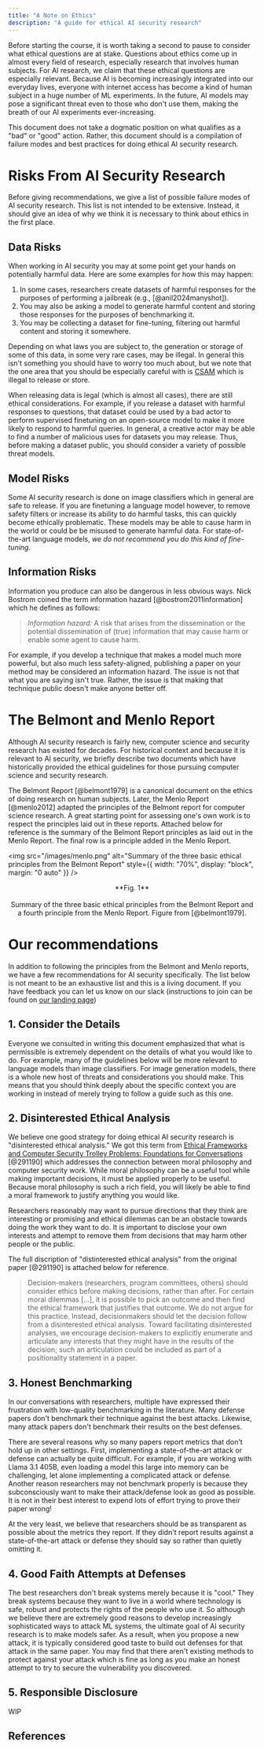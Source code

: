 ```yaml
---
title: "A Note on Ethics"
description: "A guide for ethical AI security research"
---
```


Before starting the course, it is worth taking a second to pause to consider what ethical questions are at stake.
Questions about ethics come up
in almost every field of research, especially research that involves human subjects. For AI research,
we claim that these ethical questions are especially relevant. Because AI is becoming increasingly integrated
into our everyday lives, everyone with internet access has become a kind of human subject in a huge number of ML experiments.
In the future, AI models may pose a significant threat even to those who don't use them,
making the breath of our AI experiments ever-increasing.

This document does not take a dogmatic position on what qualifies as a "bad" or "good" action.
Rather, this document should is a compilation of failure modes and best practices for doing ethical AI security research.

# Risks From AI Security Research

Before giving recommendations, we give a list of possible failure modes of AI security
research. This list is not intended to be extensive. Instead, it should give an idea of
why we think it is necessary to think about ethics in the first place.

## Data Risks

When working in AI security you may at some point get your hands on potentially harmful
data. Here are some examples for how this may happen:

1. In some cases, researchers create datasets of harmful responses for the purposes of performing a jailbreak (e.g., [@anil2024manyshot]).
2. You may also be asking a model to generate harmful content and storing those responses for the purposes of benchmarking it.
3. You may be collecting a dataset for fine-tuning, filtering out harmful content and storing it somewhere.

Depending on what laws you are subject to, the generation or storage of some of this data, in some
very rare cases, may be
illegal. In general this isn't something you should have to worry too much about, but we note
that the one area that you should be especially careful with is [CSAM](https://www.justice.gov/d9/2023-06/child_sexual_abuse_material_2.pdf)
which is illegal to release or store.

When releasing data is legal (which is almost all cases), there are still ethical
considerations. For example, if you release a dataset with harmful responses to questions, that dataset
could be used by a bad actor to perform supervised finetuning on an open-source model
to make it more likely to respond to harmful queries. In general, a creative actor
may be able to find a number of malicious uses for datasets you may release. Thus, before
making a dataset public, you should consider a variety of possible threat models.

## Model Risks

Some AI security research is done on image classifiers which in general are
safe to release. If you are finetuning a language
model however, to remove safety filters or increase its ability to do harmful tasks, this can quickly
become ethically problematic.
These models may be able to cause harm in the
world or could be be misused to generate harmful data.
For state-of-the-art language models, _we do not recommend you do this kind of fine-tuning_.

## Information Risks

Information you produce can also be dangerous in less obvious ways. Nick Bostrom
coined the term information hazard [@bostrom2011information] which he defines as follows:

> _Information hazard:_ A risk that arises from the dissemination or the potential
> dissemination of (true) information that may cause harm or enable some agent to cause
> harm.

For example, if you develop a technique that makes a model much more powerful, but also much
less safety-aligned, publishing a paper on your method may be considered an information hazard.
The issue is not that what you are saying isn't true. Rather, the issue is that making that
technique public doesn't make anyone better off.

# The Belmont and Menlo Report

Although AI security research is fairly new, computer science and security research
has existed for decades. For historical context and because it is relevant to AI security,
we briefly describe two documents which have historically provided the ethical guidelines for those pursuing
computer science and security research.

The Belmont Report [@belmont1979] is a canonical document on the ethics of doing research on human subjects.
Later, the Menlo Report [@menlo2012] adapted the principles of the Belmont report for
computer science research. A great starting point for assessing one's own work is to
respect the principles laid out in these reports. Attached below for reference is the summary of the
Belmont Report principles as laid out in the Menlo Report. The final row is a principle added in the
Menlo Report.

<img
  src="/images/menlo.png"
  alt="Summary of the three basic ethical principles from the Belmont Report"
  style={{ width: "70%", display: "block", margin: "0 auto" }}
/>

<div align="center">
  **Fig. 1** <br></br>Summary of the three basic ethical principles from the Belmont Report and a fourth
  principle from the Menlo Report. Figure from [@belmont1979].
</div>

# Our recommendations

In addition to following the principles from the Belmont and Menlo reports, we
have a few recommendations for AI security specifically. The list below
is not meant to be an exhaustive list and this is a living document. If you have feedback
you can let us know on our slack (instructions to join can be found on
[our landing page](https://xlabaisecurity.com/))

## 1. Consider the Details

Everyone we consulted in writing this document emphasized that what is permissible
is extremely dependent on the details of what you would like to do. For example,
many of the guidelines below will be more relevant to language models than
image classifiers. For image generation models, there is a whole new host of
threats and considerations you should make. This means that you should think deeply
about the specific context you are working in instead of merely trying to follow a guide
such as this one.

## 2. Disinterested Ethical Analysis

We believe one good strategy for doing ethical AI security research is "disinterested
ethical analysis." We got this term from
[Ethical Frameworks and Computer Security Trolley Problems:
Foundations for Conversations](https://www.usenix.org/conference/usenixsecurity23/presentation/kohno) [@291190] which addresses the connection
between moral philosophy and computer security work. While moral
philosophy can be a useful tool while making important decisions, it must be applied properly
to be useful. Because moral philosophy is such a rich field, you will likely be able to find a
moral framework to justify anything you would like.

Researchers reasonably may want to pursue directions that they think are interesting
or promising and ethical dilemmas can be an obstacle towards doing the work they want to
do. It is important to disclose your own interests and attempt to remove them
from decisions that may harm other people or the public.

The full discription of "distinterested ethical analysis" from the original paper [@291190]
is attached below for reference.

> Decision-makers (researchers, program committees, others) should consider ethics before making decisions, rather than after. For certain moral dilemmas
> [...], it is possible to pick an outcome and then find the ethical framework that justifies that
> outcome. We do not argue for this practice. Instead, decisionmakers should let the decision follow from a disinterested
> ethical analysis. Toward facilitating disinterested analyses,
> we encourage decision-makers to explicitly enumerate and
> articulate any interests that they might have in the results of
> the decision; such an articulation could be included as part of
> a positionality statement in a paper.

## 3. Honest Benchmarking

In our conversations with researchers, multiple have expressed their frustration with low-quality benchmarking in the
literature. Many defense papers
don't benchmark their technique against the best attacks. Likewise, many attack
papers don't benchmark their results on the best defenses.

There are several reasons why so many papers report metrics that don't hold up in
other settings. First, implementing a state-of-the-art attack or defense can actually
be quite difficult. For example, if you are working with Llama 3.1 405B, even loading a model
this large into memory can be challenging, let alone implementing a complicated
attack or defense. Another reason researchers may not benchmark properly is because
they subconsciously want to make their attack/defense look as good as possible. It
is not in their best interest to expend lots of effort trying to prove their paper wrong!

At the very least, we believe that researchers should be as transparent as possible
about the metrics they report. If they didn't report results against a
state-of-the-art attack or defense they should say so rather than quietly omitting it.

## 4. Good Faith Attempts at Defenses

The best researchers don't break systems merely because it is "cool." They break systems
because they want to live in a world where technology is safe, robust and protects
the rights of the people who use it. So although we believe there are extremely good reasons to develop increasingly sophisticated ways to attack ML systems, the ultimate goal of
AI security research is to make models safer. As a result, when you propose a new
attack, it is typically considered good taste to build out defenses for that attack in the same
paper. You may find that there aren't existing methods to protect against your attack which
is fine as long as you make an honest attempt to try to secure the vulnerability you discovered.

## 5. Responsible Disclosure

WIP

## References
